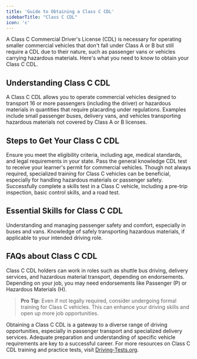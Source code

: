 ```yaml
---
title: 'Guide to Obtaining a Class C CDL'
sidebarTitle: "Class C CDL"
icon: 'c'
---
```


A Class C Commercial Driver's License (CDL) is necessary for operating smaller commercial vehicles that don't fall under Class A or B but still require a CDL due to their nature, such as passenger vans or vehicles carrying hazardous materials. Here's what you need to know to obtain your Class C CDL.

## Understanding Class C CDL

<AccordionGroup>
  <Accordion title="What is a Class C CDL?">
    A Class C CDL allows you to operate commercial vehicles designed to transport 16 or more passengers (including the driver) or hazardous materials in quantities that require placarding under regulations.
  </Accordion>

  <Accordion title="Typical Vehicles for Class C CDL Holders">
    Examples include small passenger buses, delivery vans, and vehicles transporting hazardous materials not covered by Class A or B licenses.
  </Accordion>
</AccordionGroup>

## Steps to Get Your Class C CDL

<Steps>
  <Step title="Meet Basic Requirements">
    Ensure you meet the eligibility criteria, including age, medical standards, and legal requirements in your state.
  </Step>

  <Step title="Obtain a CDL Permit">
    Pass the general knowledge CDL test to receive your learner's permit for commercial vehicles.
  </Step>

  <Step title="Complete Specialized Training">
    Though not always required, specialized training for Class C vehicles can be beneficial, especially for handling hazardous materials or passenger safety.
  </Step>

  <Step title="Pass the CDL Skills Test">
    Successfully complete a skills test in a Class C vehicle, including a pre-trip inspection, basic control skills, and a road test.
  </Step>
</Steps>

## Essential Skills for Class C CDL

<CardGroup cols={2}>
  <Card title="Passenger Safety" icon="users">
    Understanding and managing passenger safety and comfort, especially in buses and vans.
  </Card>

  <Card title="Handling Hazardous Materials" icon="biohazard">
    Knowledge of safely transporting hazardous materials, if applicable to your intended driving role.
  </Card>
</CardGroup>

## FAQs about Class C CDL

<AccordionGroup>
  <Accordion title="What are the job opportunities with a Class C CDL?">
    Class C CDL holders can work in roles such as shuttle bus driving, delivery services, and hazardous material transport, depending on endorsements.
  </Accordion>

  <Accordion title="Do I need additional endorsements for a Class C CDL?">
    Depending on your job, you may need endorsements like Passenger (P) or Hazardous Materials (H).
  </Accordion>
</AccordionGroup>

> **Pro Tip**: Even if not legally required, consider undergoing formal training for Class C vehicles. This can enhance your driving skills and open up more job opportunities.

Obtaining a Class C CDL is a gateway to a diverse range of driving opportunities, especially in passenger transport and specialized delivery services. Adequate preparation and understanding of specific vehicle requirements are key to a successful career. For more resources on Class C CDL training and practice tests, visit [Driving-Tests.org](https://driving-tests.org).
